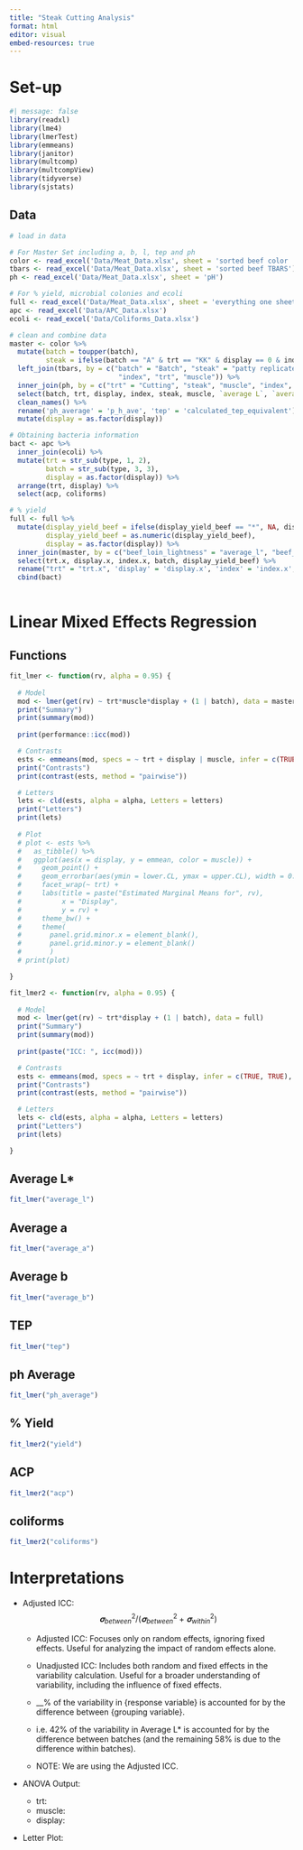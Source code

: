 ```yaml
---
title: "Steak Cutting Analysis"
format: html
editor: visual
embed-resources: true
---
```


# Set-up

```r
#| message: false
library(readxl)
library(lme4)
library(lmerTest)
library(emmeans)
library(janitor)
library(multcomp)
library(multcompView) 
library(tidyverse)
library(sjstats)
```

## Data

```r
# load in data

# For Master Set including a, b, l, tep and ph 
color <- read_excel('Data/Meat_Data.xlsx', sheet = 'sorted beef color ')
tbars <- read_excel('Data/Meat_Data.xlsx', sheet = 'sorted beef TBARS')
ph <- read_excel('Data/Meat_Data.xlsx', sheet = 'pH')

# For % yield, microbial colonies and ecoli 
full <- read_excel('Data/Meat_Data.xlsx', sheet = 'everything one sheet')
apc <- read_excel('Data/APC_Data.xlsx')
ecoli <- read_excel('Data/Coliforms_Data.xlsx')
```

```r
# clean and combine data
master <- color %>%
  mutate(batch = toupper(batch),
         steak = ifelse(batch == "A" & trt == "KK" & display == 0 & index == 2, "b", steak)) %>%
  left_join(tbars, by = c("batch" = "Batch", "steak" = "patty replicates", "display" = "Display",
                           "index", "trt", "muscle")) %>%
  inner_join(ph, by = c("trt" = "Cutting", "steak", "muscle", "index", "batch", "display")) %>%
  select(batch, trt, display, index, steak, muscle, `average L`, `average a`, `average b`, `calculated TEP equivalent`, `pH-ave`) %>%
  clean_names() %>%
  rename('ph_average' = 'p_h_ave', 'tep' = 'calculated_tep_equivalent') %>%
  mutate(display = as.factor(display))
```

```r
# Obtaining bacteria information 
bact <- apc %>%
  inner_join(ecoli) %>%
  mutate(trt = str_sub(type, 1, 2),
         batch = str_sub(type, 3, 3),
         display = as.factor(display)) %>%
  arrange(trt, display) %>%
  select(acp, coliforms)
```

```r
# % yield 
full <- full %>% 
  mutate(display_yield_beef = ifelse(display_yield_beef == "*", NA, display_yield_beef),
         display_yield_beef = as.numeric(display_yield_beef),
         display = as.factor(display)) %>%
  inner_join(master, by = c("beef_loin_lightness" = "average_l", "beef_loin_yellowness" = "average_b")) %>% #getting batch col 
  select(trt.x, display.x, index.x, batch, display_yield_beef) %>%
  rename("trt" = "trt.x", 'display' = 'display.x', 'index' = 'index.x', 'yield' = 'display_yield_beef') %>%
  cbind(bact)
  
```

# Linear Mixed Effects Regression

## Functions

```r
fit_lmer <- function(rv, alpha = 0.95) {
  
  # Model 
  mod <- lmer(get(rv) ~ trt*muscle*display + (1 | batch), data = master)
  print("Summary")
  print(summary(mod))
  
  print(performance::icc(mod))

  # Contrasts
  ests <- emmeans(mod, specs = ~ trt + display | muscle, infer = c(TRUE, TRUE), level = alpha)
  print("Contrasts")
  print(contrast(ests, method = "pairwise"))

  # Letters 
  lets <- cld(ests, alpha = alpha, Letters = letters)
  print("Letters")
  print(lets)
  
  # Plot 
  # plot <- ests %>% 
  #   as_tibble() %>%
  #   ggplot(aes(x = display, y = emmean, color = muscle)) +
  #     geom_point() +
  #     geom_errorbar(aes(ymin = lower.CL, ymax = upper.CL), width = 0.2) +
  #     facet_wrap(~ trt) +
  #     labs(title = paste("Estimated Marginal Means for", rv),
  #          x = "Display",
  #          y = rv) +
  #     theme_bw() +
  #     theme(
  #       panel.grid.minor.x = element_blank(),
  #       panel.grid.minor.y = element_blank()
  #       ) 
  # print(plot)

}

fit_lmer2 <- function(rv, alpha = 0.95) {
  
  # Model 
  mod <- lmer(get(rv) ~ trt*display + (1 | batch), data = full)
  print("Summary")
  print(summary(mod))
  
  print(paste("ICC: ", icc(mod)))

  # Contrasts
  ests <- emmeans(mod, specs = ~ trt + display, infer = c(TRUE, TRUE), level = alpha)
  print("Contrasts")
  print(contrast(ests, method = "pairwise"))

  # Letters 
  lets <- cld(ests, alpha = alpha, Letters = letters)
  print("Letters")
  print(lets)

}
```

## Average L\*

```r
fit_lmer("average_l")
```

## Average a

```r
fit_lmer("average_a")
```

## Average b

```r
fit_lmer("average_b")
```

## TEP

```r
fit_lmer("tep")
```

## ph Average

```r
fit_lmer("ph_average")
```

## % Yield

```r
fit_lmer2("yield")
```

## ACP

```r
fit_lmer2("acp")
```

## coliforms

```r
fit_lmer2("coliforms")
```

# Interpretations

-   Adjusted ICC: $$𝛔^2_{between}/(𝛔^2_{between} + 𝛔^2_{within})$$

    -   Adjusted ICC: Focuses only on random effects, ignoring fixed effects. Useful for analyzing the impact of random effects alone.

    -   Unadjusted ICC: Includes both random and fixed effects in the variability calculation. Useful for a broader understanding of variability, including the influence of fixed effects.

    -   \_\_% of the variability in {response variable} is accounted for by the difference between {grouping variable}.

    -   i.e. 42% of the variability in Average L\* is accounted for by the difference between batches (and the remaining 58% is due to the difference within batches).

    -   NOTE: We are using the Adjusted ICC.

-   ANOVA Output:

    -   trt:
    -   muscle:
    -   display:

-   Letter Plot:
